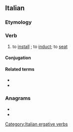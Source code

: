 ==Italian==

===Etymology===
{{confix|it|in|sedia|t2=seat|are}}

===Verb===
{{it-verb}}

# {{lb|it|transitive}} to [[install]] {{qualifier|someone in office}}; to [[induct]]; to [[seat]]

====Conjugation====
{{it-conj-iare|insedi|avere}}

====Related terms====
* {{l|it|insediamento}}
* {{l|it|insediarsi}}

===Anagrams===
* {{l|it|desinerai}}
* {{l|it|insedierà}}

[[Category:Italian ergative verbs]]